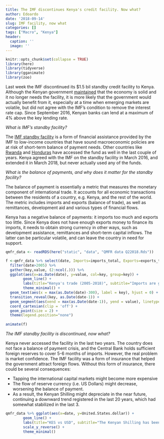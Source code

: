 ```yaml
---
title: The IMF discontinues Kenya's credit facility. Now what?
author: Edoardo
date: '2018-09-14'
slug: IMF facility, now what
categories: []
tags: ["Macro", "Kenya"]
header:
  caption: ''
  image: ''
---
```

```r
knitr::opts_chunk$set(collapse = TRUE)
library(here)
library(tidyverse)
library(gganimate)
library(zoo)
```

Last week the IMF discontinued its $1.5 bil standby credit facility to Kenya. Although the Kenyan government [maintained](https://www.bloomberg.com/news/articles/2018-09-14/imf-says-kenya-failed-to-complete-second-review-of-program?srnd=economics-vp) that the economy is solid and it no longer needs the facility, it is more likely that the government would actually benefit from it, especially at a time when emerging markets are volatile, but did not agree with the IMF's condition to remove the interest rate cap. Since September 2016, Kenyan banks can lend at a maximum of 4% above the key lending rate.

*What is IMF's standby facility?*

The [IMF standby facility](https://www.imf.org/en/About/Factsheets/Sheets/2016/08/02/21/10/Standby-Credit-Facility) is a form of financial assistance provided by the IMF to low-income countries that have sound macroeconomic policies are at risk of short-term balance of payment needs. Other countries like [Rwanda](https://www.imf.org/en/News/Articles/2017/11/30/pr17457-rwanda-imf-executive-board-approves-extensions-of-the-standby-credit-facility-arrangement) and [Honduras](https://www.imf.org/en/News/Articles/2016/11/02/PR16482-Honduras-IMF-Completes-Third-Fourth-Reviews-Under-SBA-SCF) have accessed the fund as well in the last couple of years. Kenya agreed with the IMF on the standby facility in March 2016, and extended it in March 2018, but never actually used any of the funds.

*What is the balance of payments, and why does it matter for the standby facility?*

The balance of payment is essentially a metric that measures the monetary component of international trade. It accounts for all economic transactions between the residents of a country, e.g. Kenya, and the rest of the world. The metric includes imports and exports (balance of trade), as well as remittances, development aid and various types of financial flows.

Kenya has a negative balance of payments: it imports too much and exports too little. Since Kenya does not have enough exports money to finance its imports, it needs to obtain strong currency in other ways, such as development assistance, remittances and short-term capital inflows. The latter can be particular volatile, and can leave the country in need for support.

```r
qmfr_data <- readRDS(here("static", "data", "QMFR data Q22018.Rds"))

f <-qmfr_data %>% select(date, Imports=imports_total, Exports=exports_total, Balance=trade_balance) %>%
  filter(date>2005) %>%
  gather(key,value, (2:ncol(.))) %>%
  ggplot(aes(x=as.Date(date), y=value, col=key, group=key)) +
        geom_line() +
        labs(title="Kenya's trade (2005-2018)", subtitle="Imports are growing at a faster rate than exports", y="KES bil", caption="Market prices", x="" )  +
        theme_minimal() +
  geom_text(aes(x = max(as.Date(date)-300), label = key), hjust = 0) + 
  transition_reveal(key, as.Date(date-1)) + 
  geom_segment(aes(xend = max(as.Date(date-1)), yend = value), linetype = 2, colour = 'grey') +
  coord_cartesian(clip = 'off') +
  geom_point(size = 2) +
  theme(legend.position="none")
  
animate(f)    
```

*The IMF standby facility is discontinued, now what?*

Kenya never accessed the facility in the last two years. The country does not face a balance of payment crisis, and the Central Bank holds sufficient foreign reserves to cover 5-6 months of imports. However, the real problem is market confidence. The IMF facility was a form of insurance that  helped the government attract foreign flows. Without this form of insurance, there could be several consequences:

* Tapping the international capital markets might become more expensive
* The flow of reserve currency (i.e. US Dollars) might decrease, worsening the balance of payment.
* As a result, the Kenyan Shilling might depreciate in the near future, continuing a downward trend registered in the last 20 years, which had somewhat stabilized in the last 3.


```r
qmfr_data %>% ggplot(aes(x=date, y=United.States.dollar)) +
        geom_line() +
        labs(title="KES vs USD", subtitle="The Kenyan Shilling has been decreasing in value for quite some time", y="KES per 1 USD" ) +
        scale_y_reverse() +
        theme_minimal()
        
```



